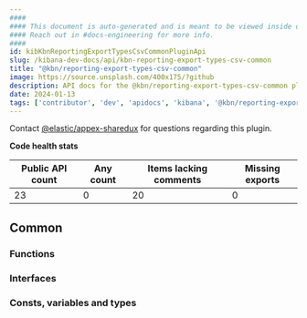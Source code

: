 ```yaml
---
####
#### This document is auto-generated and is meant to be viewed inside our experimental, new docs system.
#### Reach out in #docs-engineering for more info.
####
id: kibKbnReportingExportTypesCsvCommonPluginApi
slug: /kibana-dev-docs/api/kbn-reporting-export-types-csv-common
title: "@kbn/reporting-export-types-csv-common"
image: https://source.unsplash.com/400x175/?github
description: API docs for the @kbn/reporting-export-types-csv-common plugin
date: 2024-01-13
tags: ['contributor', 'dev', 'apidocs', 'kibana', '@kbn/reporting-export-types-csv-common']
---
```




Contact [@elastic/appex-sharedux](https://github.com/orgs/elastic/teams/appex-sharedux) for questions regarding this plugin.

**Code health stats**

| Public API count  | Any count | Items lacking comments | Missing exports |
|-------------------|-----------|------------------------|-----------------|
| 23 | 0 | 20 | 0 |

## Common

### Functions
<DocDefinitionList data={kbnReportingExportTypesCsvCommonObj.common.functions}/>

### Interfaces
<DocDefinitionList data={kbnReportingExportTypesCsvCommonObj.common.interfaces}/>

### Consts, variables and types
<DocDefinitionList data={kbnReportingExportTypesCsvCommonObj.common.misc}/>

